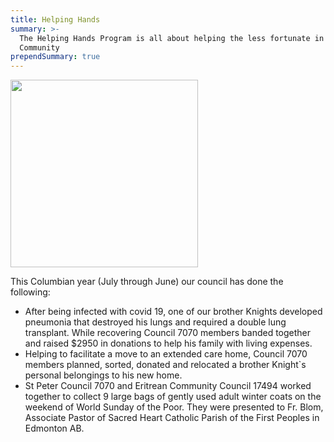 ```yaml
---
title: Helping Hands
summary: >-
  The Helping Hands Program is all about helping the less fortunate in our
  Community
prependSummary: true
---
```

<Image  src="/api/pictures/picture/Web/KnigthsAtWork.jpg"  float="right"  width="300" />

This Columbian year (July through June) our council has done the following:
- After being infected with covid 19, one of our brother Knights developed pneumonia that destroyed his
lungs and required a double lung transplant. While recovering Council 7070 members banded together
and raised $2950 in donations to help his family with living expenses.
- Helping to facilitate a move to an extended care home, Council 7070 members planned, sorted, donated
and relocated a brother Knight`s personal belongings to his new home.
- St Peter Council 7070 and Eritrean Community Council 17494 worked together to collect 9 large bags of
gently used adult winter coats on the weekend of World Sunday of the Poor. They were presented to Fr.
Blom, Associate Pastor of Sacred Heart Catholic Parish of the First Peoples in Edmonton AB.
